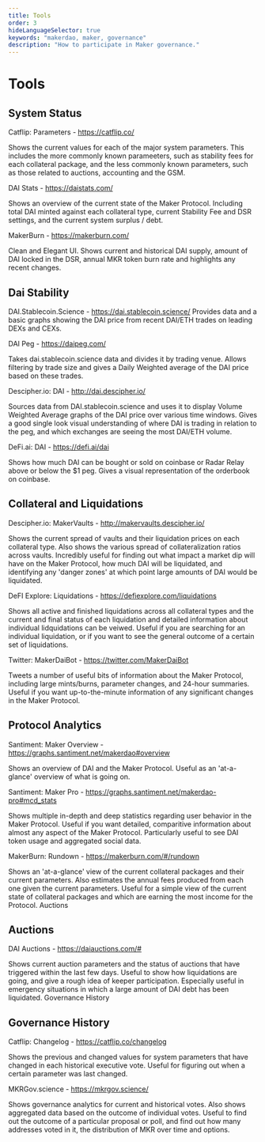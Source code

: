 ```yaml
---
title: Tools
order: 3
hideLanguageSelector: true
keywords: "makerdao, maker, governance"
description: "How to participate in Maker governance."
---
```


# Tools

## System Status 

<List>

Catflip: Parameters - https://catflip.co/

Shows the current values for each of the major system parameters. This includes the more commonly known parameeters, such as stability fees for each collateral package, and the less commonly known parameters, such as those related to auctions, accounting and the GSM.

DAI Stats - https://daistats.com/

Shows an overview of the current state of the Maker Protocol. Including total DAI minted against each collateral type, current Stability Fee and DSR settings, and the current system surplus / debt.

MakerBurn - https://makerburn.com/

Clean and Elegant UI. Shows current and historical DAI supply, amount of DAI locked in the DSR, annual MKR token burn rate and highlights any recent changes.

</List>

## Dai Stability

<List>

DAI.Stablecoin.Science - https://dai.stablecoin.science/
Provides data and a basic graphs showing the DAI price from recent DAI/ETH trades on leading DEXs and CEXs.

DAI Peg - https://daipeg.com/

Takes dai.stablecoin.science data and divides it by trading venue. Allows
filtering by trade size and gives a Daily Weighted average of the DAI price based on these trades.

Descipher.io: DAI - http://dai.descipher.io/

Sources data from DAI.stablecoin.science and uses it to display Volume Weighted Average graphs of the DAI price over various time windows. Gives a good single look visual understanding of where DAI is trading in relation to the peg, and which exchanges are seeing the most DAI/ETH volume.

DeFi.ai: DAI - https://defi.ai/dai

Shows how much DAI can be bought or sold on coinbase or Radar Relay above or below the $1 peg. Gives a visual representation of the orderbook on coinbase.

</List>

## Collateral and Liquidations

<List>

Descipher.io: MakerVaults - http://makervaults.descipher.io/

Shows the current spread of vaults and their liquidation prices on each collateral type. Also shows the various spread of collateralization ratios across vaults. Incredibly useful for finding out what impact a market dip will have on the Maker Protocol, how much DAI will be liquidated, and identifying any 'danger zones' at which point large amounts of DAI would be liquidated.

DeFI Explore: Liquidations - https://defiexplore.com/liquidations

Shows all active and finished liquidations across all collateral types and the current and final status of each liquidation and detailed information about individual lidquidations can be veiwed. Useful if you are searching for an individual liquidation, or if you want to see the general outcome of a certain set of liquidations.

Twitter: MakerDaiBot - https://twitter.com/MakerDaiBot

Tweets a number of useful bits of information about the Maker Protocol, including large mints/burns, parameter changes, and 24-hour summaries. Useful if you want up-to-the-minute information of any significant changes in the Maker Protocol.

</List>

## Protocol Analytics

<List>

Santiment: Maker Overview - https://graphs.santiment.net/makerdao#overview

Shows an overview of DAI and the Maker Protocol. Useful as an 'at-a-glance' overview of what is going on.

Santiment: Maker Pro - https://graphs.santiment.net/makerdao-pro#mcd_stats

Shows multiple in-depth and deep statistics regarding user behavior in the Maker Protocol. Useful if you want detailed, comparitive information about almost any aspect of the Maker Protocol. Particularly useful to see DAI token usage and aggregated social data.

MakerBurn: Rundown - https://makerburn.com/#/rundown

Shows an 'at-a-glance' view of the current collateral packages and their current parameters. Also estimates the annual fees produced from each one given the current parameters. Useful for a simple view of the current state of collateral packages and which are earning the most income for the Protocol.
Auctions

## Auctions

DAI Auctions - https://daiauctions.com/#

Shows current auction parameters and the status of auctions that have triggered within the last few days. Useful to show how liquidations are going, and give a rough idea of keeper participation. Especially useful in emergency situations in which a large amount of DAI debt has been liquidated.
Governance History

## Governance History

Catflip: Changelog - https://catflip.co/changelog

Shows the previous and changed values for system parameters that have changed in each historical executive vote. Useful for figuring out when a certain parameter was last changed.

MKRGov.science - https://mkrgov.science/

Shows governance analytics for current and historical votes. Also shows aggregated data based on the outcome of individual votes. Useful to find out the outcome of a particular proposal or poll, and find out how many addresses voted in it, the distribution of MKR over time and options.

</List>
